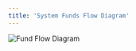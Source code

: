 ```yaml
---
title: 'System Funds Flow Diagram'
---
```


<div style={{ textAlign: "center" }}>
  <img
    src="/logo/资金走向图_en.png"
    alt="Fund Flow Diagram"
    style={{ width: "100%", maxWidth: "800px", height: "600px" }}
  />
</div>